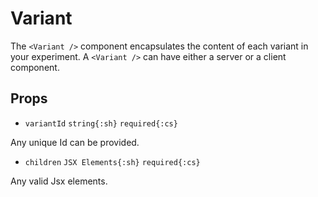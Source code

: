 # Variant

The ```<Variant />``` component encapsulates the content of each variant in your experiment. A ```<Variant />``` can have either a server or a client component.

## Props

- `variantId` `string{:sh}` `required{:cs}`

<p className="mt-4 ml-8">Any unique Id can be provided.</p>

- `children` `JSX Elements{:sh}` `required{:cs}`

<p className="mt-4 ml-8">Any valid Jsx elements.</p>